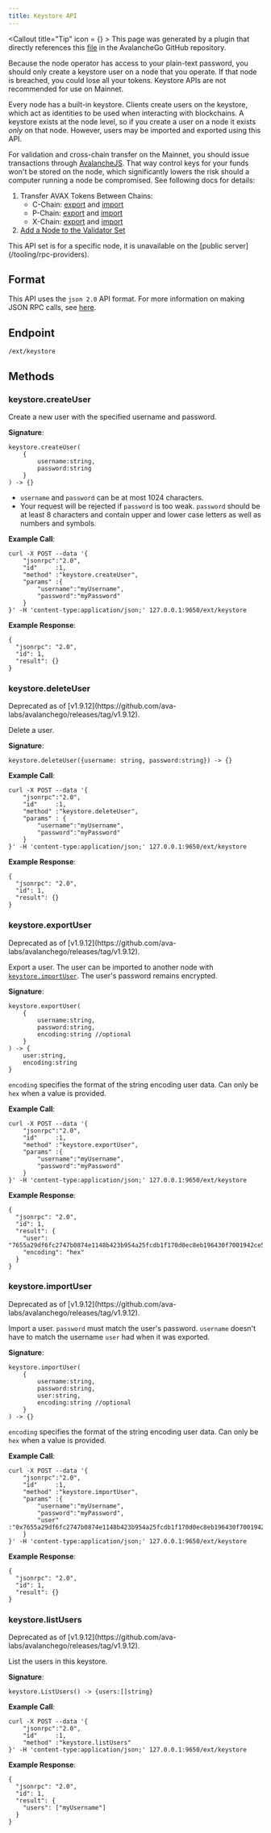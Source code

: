 ```yaml
---
title: Keystore API
---
```


<Callout title="Tip" icon = {<BadgeCheck className="size-5 text-card" fill="green" />} >
This page was generated by a plugin that directly references this [file](https://github.com/ava-labs/avalanchego/tree/master/api/keystore/service.md) in the AvalancheGo GitHub repository.
</Callout>

<Callout type="warn">
Because the node operator has access to your plain-text password, you should only create a keystore user on a node that you operate. If that node is breached, you could lose all your tokens. Keystore APIs are not recommended for use on Mainnet.
</Callout>

Every node has a built-in keystore. Clients create users on the keystore, which act as identities to be used when interacting with blockchains. A keystore exists at the node level, so if you create a user on a node it exists _only_ on that node. However, users may be imported and exported using this API.

For validation and cross-chain transfer on the Mainnet, you should issue transactions through [AvalancheJS](/tooling/avalanche-js). That way control keys for your funds won't be stored on the node, which significantly lowers the risk should a computer running a node be compromised. See following docs for details:

1. Transfer AVAX Tokens Between Chains:    
    - C-Chain: [export](https://github.com/ava-labs/avalanchejs/blob/master/examples/c-chain/export.ts) and [import](https://github.com/ava-labs/avalanchejs/blob/master/examples/c-chain/import.ts)
    - P-Chain: [export](https://github.com/ava-labs/avalanchejs/blob/master/examples/p-chain/export.ts) and [import](https://github.com/ava-labs/avalanchejs/blob/master/examples/p-chain/import.ts)
    - X-Chain: [export](https://github.com/ava-labs/avalanchejs/blob/master/examples/x-chain/export.ts) and [import](https://github.com/ava-labs/avalanchejs/blob/master/examples/x-chain/import.ts)
2. [Add a Node to the Validator Set](/nodes/validate/node-validator)
    
<Callout title="Note">
This API set is for a specific node, it is unavailable on the [public server](/tooling/rpc-providers).
</Callout>

## Format

This API uses the `json 2.0` API format. For more information on making JSON RPC calls, see [here](/api-reference/standards/guides/api-calls).

## Endpoint

```
/ext/keystore
```

## Methods

### keystore.createUser

Create a new user with the specified username and password.

**Signature**:

```
keystore.createUser(
    {
        username:string,
        password:string
    }
) -> {}
```

- `username` and `password` can be at most 1024 characters.
- Your request will be rejected if `password` is too weak. `password` should be at least 8 characters and contain upper and lower case letters as well as numbers and symbols.

**Example Call**:

```
curl -X POST --data '{
    "jsonrpc":"2.0",
    "id"     :1,
    "method" :"keystore.createUser",
    "params" :{
        "username":"myUsername",
        "password":"myPassword"
    }
}' -H 'content-type:application/json;' 127.0.0.1:9650/ext/keystore
```

**Example Response**:

```
{
  "jsonrpc": "2.0",
  "id": 1,
  "result": {}
}
```

### keystore.deleteUser

<Callout type="warn">
    Deprecated as of [v1.9.12](https://github.com/ava-labs/avalanchego/releases/tag/v1.9.12).
</Callout>

Delete a user.

**Signature**:

```
keystore.deleteUser({username: string, password:string}) -> {}
```

**Example Call**:

```
curl -X POST --data '{
    "jsonrpc":"2.0",
    "id"     :1,
    "method" :"keystore.deleteUser",
    "params" : {
        "username":"myUsername",
        "password":"myPassword"
    }
}' -H 'content-type:application/json;' 127.0.0.1:9650/ext/keystore
```

**Example Response**:

```
{
  "jsonrpc": "2.0",
  "id": 1,
  "result": {}
}
```

### keystore.exportUser

<Callout type="warn">
Deprecated as of [v1.9.12](https://github.com/ava-labs/avalanchego/releases/tag/v1.9.12).
</Callout>

Export a user. The user can be imported to another node with [`keystore.importUser`](/api-reference/keystore-api#keystoreimportuser). The user's password remains encrypted.

**Signature**:

```
keystore.exportUser(
    {
        username:string,
        password:string,
        encoding:string //optional
    }
) -> {
    user:string,
    encoding:string
}
```

`encoding` specifies the format of the string encoding user data. Can only be `hex` when a value is provided.

**Example Call**:

```
curl -X POST --data '{
    "jsonrpc":"2.0",
    "id"     :1,
    "method" :"keystore.exportUser",
    "params" :{
        "username":"myUsername",
        "password":"myPassword"
    }
}' -H 'content-type:application/json;' 127.0.0.1:9650/ext/keystore
```

**Example Response**:

```
{
  "jsonrpc": "2.0",
  "id": 1,
  "result": {
    "user": "7655a29df6fc2747b0874e1148b423b954a25fcdb1f170d0ec8eb196430f7001942ce55b02a83b1faf50a674b1e55bfc00000000",
    "encoding": "hex"
  }
}
```

### keystore.importUser

<Callout type="warn">
Deprecated as of [v1.9.12](https://github.com/ava-labs/avalanchego/releases/tag/v1.9.12).
</Callout>

Import a user. `password` must match the user's password. `username` doesn't have to match the username `user` had when it was exported.

**Signature**:

```
keystore.importUser(
    {
        username:string,
        password:string,
        user:string,
        encoding:string //optional
    }
) -> {}
```

`encoding` specifies the format of the string encoding user data. Can only be `hex` when a value is provided.

**Example Call**:

```
curl -X POST --data '{
    "jsonrpc":"2.0",
    "id"     :1,
    "method" :"keystore.importUser",
    "params" :{
        "username":"myUsername",
        "password":"myPassword",
        "user"    :"0x7655a29df6fc2747b0874e1148b423b954a25fcdb1f170d0ec8eb196430f7001942ce55b02a83b1faf50a674b1e55bfc000000008cf2d869"
    }
}' -H 'content-type:application/json;' 127.0.0.1:9650/ext/keystore
```

**Example Response**:

```
{
  "jsonrpc": "2.0",
  "id": 1,
  "result": {}
}
```

### keystore.listUsers

<Callout type="warn">
Deprecated as of [v1.9.12](https://github.com/ava-labs/avalanchego/releases/tag/v1.9.12).
</Callout>

List the users in this keystore.

**Signature**:

```
keystore.ListUsers() -> {users:[]string}
```

**Example Call**:

```
curl -X POST --data '{
    "jsonrpc":"2.0",
    "id"     :1,
    "method" :"keystore.listUsers"
}' -H 'content-type:application/json;' 127.0.0.1:9650/ext/keystore
```

**Example Response**:

```
{
  "jsonrpc": "2.0",
  "id": 1,
  "result": {
    "users": ["myUsername"]
  }
}
```
